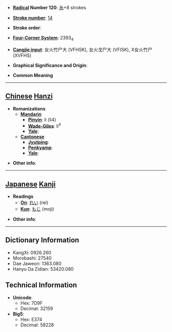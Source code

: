 * '''[[Wiktionary:Chinese radical index| Radical]] Number 120''': [[Wiktionary:Chinese radical index 糸|糸]]+8 strokes

* '''[[Wiktionary:Chinese total strokes index|Stroke number]]''': [[Wiktionary:Chinese total strokes index 14|14]]

* '''Stroke order''': 

* '''[[Wiktionary:Chinese four corner index|Four-Corner System]]''': 2393<sub>4</sub>

* '''[[Wiktionary:Chinese Cangjie index|Cangjie input]]''': 女火竹尸大 (VFHSK), 女火戈尸大 (VFISK), X女火竹尸 (XVFHS)

* '''Graphical Significance and Origin''': 

* '''Common Meaning'''

----

== [[Chinese]] [[Hanzi]] ==

* '''Romanizations'''
** '''[[Mandarin]]'''
*** '''[[Pinyin]]''': lì (li4)
*** '''[[Wade-Giles]]''': li<sup>4</sup>
*** '''[[Yale]]''': 
** '''[[Cantonese]]'''
*** '''[[Jyutping]]''':
*** '''[[Penkyamp]]''': 
*** '''[[Yale]]''': 

* '''Other info''': 

----

== [[Japanese]] [[Kanji]] ==

* '''Readings'''
** '''[[On]]''': [[れい]] (rei)
** '''[[Kun]]''': [[もじ]] (moji)

* '''Other info''':  

----

== Dictionary Information ==

* KangXi: 0926.260
* Morobashi: 27540
* Dae Jaweon: 1363.080
* Hanyu Da Zidian: 53420.080

== Technical Information ==

* '''Unicode''':
** Hex: 7D9F
** Decimal: 32159
* '''Big5''':
** Hex: E374
** Decimal: 58228